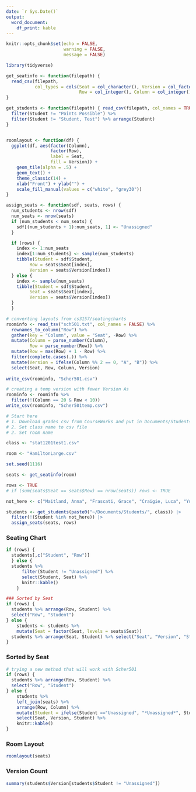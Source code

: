```yaml
---
date: `r Sys.Date()`
output: 
  word_document: 
    df_print: kable
---
```


```r
knitr::opts_chunk$set(echo = FALSE,
                      warning = FALSE,
                      message = FALSE)
```

```r
library(tidyverse)

get_seatinfo <- function(filepath) {
  read_csv(filepath,
           col_types = cols(Seat = col_character(), Version = col_factor(levels = c("A", "B")),
                            Row = col_integer(), Column = col_integer()))
}

get_students <- function(filepath) { read_csv(filepath, col_names = TRUE, cols_only(Student = col_character())) %>%
  filter(Student != "Points Possible") %>%
  filter(Student != "Student, Test") %>% arrange(Student)
}


roomlayout <- function(df) {
  ggplot(df, aes(factor(Column),
                 factor(Row), 
                 label = Seat, 
                 fill = Version)) +
    geom_tile(alpha = .5) + 
    geom_text() +  
    theme_classic(14) + 
    xlab("Front") + ylab("") +
    scale_fill_manual(values = c("white", "grey30"))
}

assign_seats <- function(sdf, seats, rows) {
  num_students <- nrow(sdf)
  num_seats <- nrow(seats)
  if (num_students < num_seats) {
    sdf[(num_students + 1):num_seats, 1] <- "Unassigned"
  }

  if (rows) {
    index <- 1:num_seats
    index[1:num_students] <- sample(num_students)
    tibble(Student = sdf$Student,
         Row = seats$Seat[index],
         Version = seats$Version[index])
  } else {
    index <- sample(num_seats)
    tibble(Student = sdf$Student,
         Seat = seats$Seat[index],
         Version = seats$Version[index])
  }
  }

```

```r
# converting layouts from cs3157/seatingcharts
roominfo <- read_tsv("sch501.txt", col_names = FALSE) %>% 
  rownames_to_column("Row") %>% 
  gather(key = "Column", value = "Seat", -Row) %>% 
  mutate(Column = parse_number(Column),
         Row = parse_number(Row)) %>%
  mutate(Row = max(Row) + 1 - Row) %>% 
  filter(complete.cases(.)) %>% 
  mutate(Version = ifelse(Column %% 2 == 0, "A", "B")) %>% 
  select(Seat, Row, Column, Version)
  
write_csv(roominfo, "Scher501.csv")

# creating a temp version with fewer Version As
roominfo <- roominfo %>% 
  filter(!(Column == 20 & Row < 10))
write_csv(roominfo, "Scher501temp.csv")
```


```r
# Start here
# 1. Download grades csv from CourseWorks and put in Documents/Students folder
# 2. Set class name to csv file
# 2. Set room name

class <- "stat1201test1.csv"

room <- "HamiltonLarge.csv"

set.seed(1116)

seats <- get_seatinfo(room)

rows <- TRUE
# if (sum(seats$Seat == seats$Row) == nrow(seats)) rows <- TRUE

not_here <- c("Maitland, Anna", "Frascati, Grace", "Craigie, Luca", "Yu, Melissa", "Andersson, Sandra", "Rana, Ananya", "Fu, Victoria")

students <- get_students(paste0("~/Documents/Students/", class)) |> 
  filter(!(Student %in% not_here)) |> 
  assign_seats(seats, rows)
```

### Seating Chart
```r
if (rows) {
  students[,c("Student", "Row")]
  } else {
  students %>% 
      filter(Student != "Unassigned") %>% 
      select(Student, Seat) %>% 
      knitr::kable()
    }
```



```r
### Sorted by Seat
if (rows) {
  students %>% arrange(Row, Student) %>% 
  select("Row", "Student")
} else {
    students <- students %>%
    mutate(Seat = factor(Seat, levels = seats$Seat))
  students %>% arrange(Seat, Student) %>% select("Seat", "Version", "Student")
}
```

### Sorted by Seat
```r
# trying a new method that will work with Scher501
if (rows) {
  students %>% arrange(Row, Student) %>% 
  select("Row", "Student")
} else {
    students %>% 
    left_join(seats) %>% 
    arrange(Row, Column) %>% 
    mutate(Student = ifelse(Student =="Unassigned", "*Unassigned*", Student)) %>% 
    select(Seat, Version, Student) %>% 
    knitr::kable()
}
```


### Room Layout
```r
roomlayout(seats)
```


### Version Count
```r
summary(students$Version[students$Student != "Unassigned"])
```



